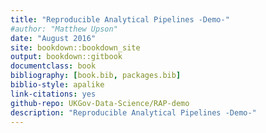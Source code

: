 ```yaml
--- 
title: "Reproducible Analytical Pipelines -Demo-"
#author: "Matthew Upson"
date: "August 2016"
site: bookdown::bookdown_site
output: bookdown::gitbook
documentclass: book
bibliography: [book.bib, packages.bib]
biblio-style: apalike
link-citations: yes
github-repo: UKGov-Data-Science/RAP-demo
description: "Reproducible Analytical Pipelines -Demo-"
---
```



